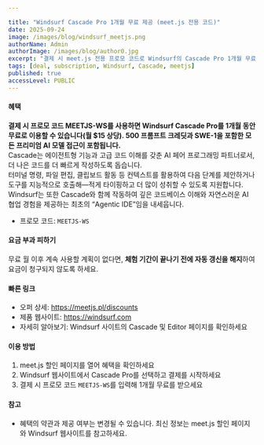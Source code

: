 ```yaml
---

title: "Windsurf Cascade Pro 1개월 무료 제공 (meet.js 전용 코드)"
date: 2025-09-24
image: /images/blog/windsurf_meetjs.png
authorName: Admin
authorImage: /images/blog/author0.jpg
excerpt: "결제 시 meet.js 전용 프로모 코드로 Windsurf의 Cascade Pro 1개월 무료를 받으세요."
tags: [deal, subscription, Windsurf, Cascade, meetjs]
published: true
accessLevel: PUBLIC
---
```


#### 혜택

**결제 시 프로모 코드 MEETJS-WS를 사용하면 Windsurf Cascade Pro를 1개월 동안 무료로 이용할 수 있습니다(월 $15 상당). 500 프롬프트 크레딧과 SWE-1을 포함한 모든 프리미엄 AI 모델 접근이 포함됩니다.**  
Cascade는 에이전트형 기능과 고급 코드 이해를 갖춘 AI 페어 프로그래밍 파트너로서, 더 나은 코드를 더 빠르게 작성하도록 돕습니다.  
터미널 명령, 파일 편집, 클립보드 활동 등 컨텍스트를 활용하여 다음 단계를 제안하거나 도구를 지능적으로 호출해—적게 타이핑하고 더 많이 성취할 수 있도록 지원합니다.  
Windsurf는 또한 Cascade와 함께 작동하여 깊은 코드베이스 이해와 자연스러운 AI 협업 경험을 제공하는 최초의 “Agentic IDE”임을 내세웁니다.

- 프로모 코드: `MEETJS-WS`

#### 요금 부과 피하기

무료 월 이후 계속 사용할 계획이 없다면, **체험 기간이 끝나기 전에 자동 갱신을 해지**하여 요금이 청구되지 않도록 하세요.

#### 빠른 링크

- 오퍼 상세: https://meetjs.pl/discounts
- 제품 웹사이트: https://windsurf.com  
- 자세히 알아보기: Windsurf 사이트의 Cascade 및 Editor 페이지를 확인하세요

#### 이용 방법

1) meet.js 할인 페이지를 열어 혜택을 확인하세요  
2) Windsurf 웹사이트에서 Cascade Pro를 선택하고 결제를 시작하세요  
3) 결제 시 프로모 코드 `MEETJS-WS`를 입력해 1개월 무료를 받으세요

#### 참고

- 혜택의 약관과 제공 여부는 변경될 수 있습니다. 최신 정보는 meet.js 할인 페이지와 Windsurf 웹사이트를 참고하세요.
